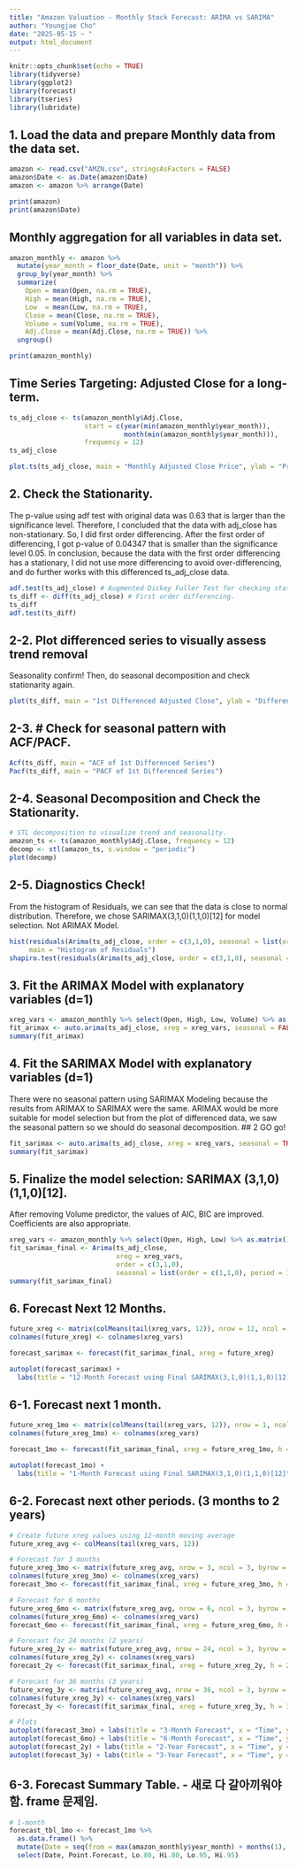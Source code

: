 ---
title: "Amazon Valuation - Monthly Stock Forecast: ARIMA vs SARIMA"
author: "Youngjae Cho"
date: "2025-05-15 ~ "
output: html_document
---

```{r setup, include=FALSE}
knitr::opts_chunk$set(echo = TRUE)
library(tidyverse)
library(ggplot2)
library(forecast)
library(tseries)
library(lubridate)
```

## 1. Load the data and prepare Monthly data from the data set.

```{r data set}
amazon <- read.csv("AMZN.csv", stringsAsFactors = FALSE)
amazon$Date <- as.Date(amazon$Date)
amazon <- amazon %>% arrange(Date)

print(amazon)
print(amazon$Date)
```


## Monthly aggregation for all variables in data set. 

```{r}
amazon_monthly <- amazon %>%
  mutate(year_month = floor_date(Date, unit = "month")) %>%
  group_by(year_month) %>%
  summarize(
    Open = mean(Open, na.rm = TRUE),
    High = mean(High, na.rm = TRUE),
    Low  = mean(Low, na.rm = TRUE),
    Close = mean(Close, na.rm = TRUE),
    Volume = sum(Volume, na.rm = TRUE),
    Adj.Close = mean(Adj.Close, na.rm = TRUE)) %>%
  ungroup()

print(amazon_monthly)

```

## Time Series Targeting: Adjusted Close for a long-term. 

```{r}
ts_adj_close <- ts(amazon_monthly$Adj.Close,
                   start = c(year(min(amazon_monthly$year_month)),
                             month(min(amazon_monthly$year_month))),
                   frequency = 12)
ts_adj_close

plot.ts(ts_adj_close, main = "Monthly Adjusted Close Price", ylab = "Price ($)", col = "salmon")

```

## 2. Check the Stationarity.

The p-value using adf test with original data was 0.63 that is larger than the significance level. Therefore, I concluded that the data with adj_close has non-stationary. 
So, I did first order differencing. After the first order of differencing, I got p-value of 0.04347 that is smaller than the significance level 0.05. In conclusion, because the data with the first order differencing has a stationary, I did not use more differencing to avoid over-differencing, and do further works with this differenced ts_adj_close data. 

```{r stationarity}
adf.test(ts_adj_close) # Augmented Dickey Fuller Test for checking stationary.
ts_diff <- diff(ts_adj_close) # First order differencing.
ts_diff
adf.test(ts_diff)
```

## 2-2. Plot differenced series to visually assess trend removal

Seasonality confirm! Then, do seasonal decomposition and check stationarity again. 

```{r}
plot(ts_diff, main = "1st Differenced Adjusted Close", ylab = "Differenced Price ($)", col = "darkred")
```

## 2-3. # Check for seasonal pattern with ACF/PACF.
```{r acf, pacf}
Acf(ts_diff, main = "ACF of 1st Differenced Series")
Pacf(ts_diff, main = "PACF of 1st Differenced Series")
```

## 2-4. Seasonal Decomposition and Check the Stationarity. 

```{r stationarity}
# STL decomposition to visualize trend and seasonality.
amazon_ts <- ts(amazon_monthly$Adj.Close, frequency = 12)
decomp <- stl(amazon_ts, s.window = "periodic")
plot(decomp)
```

## 2-5. Diagnostics Check!

From the histogram of Residuals, we can see that the data is close to normal distribution. Therefore, we chose SARIMAX(3,1,0)(1,1,0)[12] for model selection. Not ARIMAX Model. 

```{r diagnostics}
hist(residuals(Arima(ts_adj_close, order = c(3,1,0), seasonal = list(order = c(1,1,0), period = 12))),
     main = "Histogram of Residuals")
shapiro.test(residuals(Arima(ts_adj_close, order = c(3,1,0), seasonal = list(order = c(1,1,0), period = 12))))
```

## 3. Fit the ARIMAX Model with explanatory variables (d=1)

```{r arimax fitting}
xreg_vars <- amazon_monthly %>% select(Open, High, Low, Volume) %>% as.matrix()
fit_arimax <- auto.arima(ts_adj_close, xreg = xreg_vars, seasonal = FALSE, d = 1)
summary(fit_arimax)
```

## 4. Fit the SARIMAX Model with explanatory variables (d=1)

There were no seasonal pattern using SARIMAX Modeling because the results from ARIMAX to SARIMAX were the same. ARIMAX would be more suitable for model selection but from the plot of differenced data, we saw the seasonal pattern so we should do seasonal decomposition. ## 2 GO go! 
```{r sarimax fitting}
fit_sarimax <- auto.arima(ts_adj_close, xreg = xreg_vars, seasonal = TRUE, d = 1)
summary(fit_sarimax)
```

## 5. Finalize the model selection: SARIMAX (3,1,0)(1,1,0)[12].

After removing Volume predictor, the values of AIC, BIC are improved. Coefficients are also appropriate.

```{r final model - chose SARIMAX, not ARIMAX}
xreg_vars <- amazon_monthly %>% select(Open, High, Low) %>% as.matrix()
fit_sarimax_final <- Arima(ts_adj_close,
                           xreg = xreg_vars,
                           order = c(3,1,0),
                           seasonal = list(order = c(1,1,0), period = 12))
summary(fit_sarimax_final)
```

## 6. Forecast Next 12 Months. 

```{r forecasting}
future_xreg <- matrix(colMeans(tail(xreg_vars, 12)), nrow = 12, ncol = 3, byrow = TRUE)
colnames(future_xreg) <- colnames(xreg_vars)

forecast_sarimax <- forecast(fit_sarimax_final, xreg = future_xreg)

autoplot(forecast_sarimax) + 
  labs(title = "12-Month Forecast using Final SARIMAX(3,1,0)(1,1,0)[12]", x = "Time", y = "Adj Close ($)")
```
## 6-1. Forecast next 1 month.

```{r forecast next 1 month}
future_xreg_1mo <- matrix(colMeans(tail(xreg_vars, 12)), nrow = 1, ncol = 3)
colnames(future_xreg_1mo) <- colnames(xreg_vars)

forecast_1mo <- forecast(fit_sarimax_final, xreg = future_xreg_1mo, h = 1)

autoplot(forecast_1mo) + 
  labs(title = "1-Month Forecast using Final SARIMAX(3,1,0)(1,1,0)[12]", x = "Time", y = "Adj Close ($)")
```

## 6-2. Forecast next other periods. (3 months to 2 years)

```{r}
# Create future xreg values using 12-month moving average
future_xreg_avg <- colMeans(tail(xreg_vars, 12))

# Forecast for 3 months
future_xreg_3mo <- matrix(future_xreg_avg, nrow = 3, ncol = 3, byrow = TRUE)
colnames(future_xreg_3mo) <- colnames(xreg_vars)
forecast_3mo <- forecast(fit_sarimax_final, xreg = future_xreg_3mo, h = 3)

# Forecast for 6 months
future_xreg_6mo <- matrix(future_xreg_avg, nrow = 6, ncol = 3, byrow = TRUE)
colnames(future_xreg_6mo) <- colnames(xreg_vars)
forecast_6mo <- forecast(fit_sarimax_final, xreg = future_xreg_6mo, h = 6)

# Forecast for 24 months (2 years)
future_xreg_2y <- matrix(future_xreg_avg, nrow = 24, ncol = 3, byrow = TRUE)
colnames(future_xreg_2y) <- colnames(xreg_vars)
forecast_2y <- forecast(fit_sarimax_final, xreg = future_xreg_2y, h = 24)

# Forecast for 36 months (3 years)
future_xreg_3y <- matrix(future_xreg_avg, nrow = 36, ncol = 3, byrow = TRUE)
colnames(future_xreg_3y) <- colnames(xreg_vars)
forecast_3y <- forecast(fit_sarimax_final, xreg = future_xreg_3y, h = 36)

# Plots
autoplot(forecast_3mo) + labs(title = "3-Month Forecast", x = "Time", y = "Adj Close ($)")
autoplot(forecast_6mo) + labs(title = "6-Month Forecast", x = "Time", y = "Adj Close ($)")
autoplot(forecast_2y) + labs(title = "2-Year Forecast", x = "Time", y = "Adj Close ($)")
autoplot(forecast_3y) + labs(title = "3-Year Forecast", x = "Time", y = "Adj Close ($)")
```

## 6-3. Forecast Summary Table. - 새로 다 갈아끼워야함. frame 문제임. 

```{r forecast tables on multi}
# 1-month
forecast_tbl_1mo <- forecast_1mo %>%
  as.data.frame() %>%
  mutate(Date = seq(from = max(amazon_monthly$year_month) + months(1), by = "month", length.out = 1)) %>%
  select(Date, Point.Forecast, Lo.80, Hi.80, Lo.95, Hi.95) 


```






































